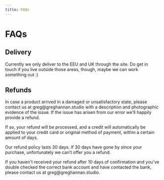 ```yaml
---
title: FAQs
---
```


# FAQs

## Delivery

Currently we only deliver to the EEU and UK through the site. Do get in touch if you live outside those areas, though, maybe we can work something out :)

## Refunds

In case a product arrived in a damaged or unsatisfactory state, please contact us at greg&#64;greghannan.studio with a description and photographic evidence of the issue. If the issue has arisen from our error we'll happily provide a refund.

If so, your refund will be processed, and a credit will automatically be applied to your credit card or original method of payment, within a certain amount of days.

Our refund policy lasts 30 days. If 30 days have gone by since your purchase, unfortunately we can&rsquo;t offer you a refund.

If you haven't received your refund after 10 days of confirmation and you've double checked the correct bank account and have contacted the bank, please contact us at greg&#64;greghannan.studio.